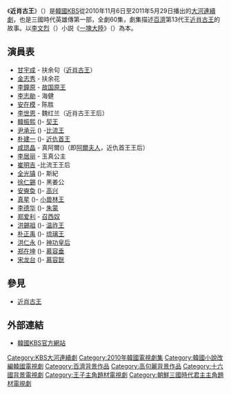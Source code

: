 {{CJK-New-Char|24A12|ver=B}}
{{noteTA
|1=zh-hans:朴; zh-hant:朴;
}}
{{Otheruses|近肖古王|subject=KBS所製作的大河連續劇|other=朝鮮歷史人物}}
{{Infobox Television
| show_name         = 近肖古王
| original_name      = {{lang|ko|근초고왕}}
| image                =  [[File:King_Geunchogo.jpg|250px]]
| caption              = 
| genre                = 
| format               = 
| creator              = 
| developer            = 
| writer               = [[鄭成熙|鄭成熙]]、[[劉菘烈|劉菘烈]]
| director             = [[尹昌範|尹昌範]]、[[金英兆|金英兆]]
| creative_director    = 
| presenter            = 
| starring             = [[甘宇成|甘宇成]]、[[金志秀|金志秀]]
| theme_song           = 
| opentheme            =  
| endtheme             = 
| composer             = 
| country              = {{KOR}}
| language             = [[韓語|韓語]]
| num_episodes         = 60
| location             =
| runtime              = 
| company              = 
| distributor          = 
| channel              = [[韓國放送公社|KBS]]
| first_run            = {{KOR}}
| first_aired          = {{start date|2010|11|6}}
| last_aired           = {{end date|2011|5|29}}
| preceded_by          = 
| followed_by          = 
| related              = 
| website              = http://www.kbs.co.kr/drama/kingbaekje/
}}

《'''近肖古王'''》（{{lang-ko|근초고왕}}）是[[大韓民國|韓國]][[韓國放送公社|KBS]]從2010年11月6日至2011年5月29日播出的[[KBS大河連續劇|大河連續劇]]，也是三國時代英雄傳第一部，全劇60集，劇集描述[[百濟|百濟]]第13代王[[近肖古王|近肖古王]]的故事。以[[李文烈|李文烈]]（{{lang|ko|이문열}}）小説《[[一塊大陸|一塊大陸]]》（{{lang|ko|대륙의 한}}）為本。

== 演員表 ==
* [[甘宇成|甘宇成]] - 扶余句（[[近肖古王|近肖古王]]）
* [[金志秀|金志秀]] - 扶余花
* [[李鐘原|李鐘原]] - [[故国原王|故国原王]]
* [[李志勛|李志勛]] - 海健
* [[安在模|安在模]] - 陈胜
* [[李世恩|李世恩]] - 魏红兰（近肖古王王后）
* [[韓振熙|韓振熙]] ({{lang|ko|한진희}})- [[契王|契王]]
* [[尹承元|尹承元]] ({{lang|ko|윤승원}}) -[[比流王|比流王]]
* [[超新星_(韓國組合)|朴建一]] ({{lang|ko|박건일}})- [[近仇首王|近仇首王]]
* [[咸𤨒晶|咸𤨒晶]] - 真阿爾({{lang|ko|진아이}})（即[[阿爾夫人|阿爾夫人]]，近仇首王王后）
* [[李居丽|李居丽]] - 玉真公主
* [[崔明吉|崔明吉]] -比流王王后
* [[全光镇|全光镇]] ({{lang|ko|전광진}})- 斯紀
* [[徐仁錫|徐仁錫]] ({{lang|ko|서인석}})- 黑姜公
* [[安奭奐|安奭奐]] ({{lang|ko|안석환}})- [[高兴_(百济人物)|高兴]]
* [[真星|真星]] ({{lang|ko|진성}})- [[小兽林王|小兽林王]]
* [[李德华|李德华]] ({{lang|ko|이덕화}})- [[朱蒙|朱蒙]]
* [[郑爱利|郑爱利]] - [[召西奴|召西奴]]
* [[洪錫祖|洪錫祖]] ({{lang|ko|홍석조}})- [[温祚王|温祚王]]
* [[朴正禹|朴正禹]] ({{lang|ko|박정우}})- [[琉璃王|琉璃王]]
* [[洪仁永|洪仁永]] ({{lang|ko|홍인영}})- [[神功皇后|神功皇后]]
* [[郑在坤|郑在坤]] ({{lang|ko|정재곤}})- [[慕容垂|慕容垂]]
* [[宋龙台|宋龙台]] ({{lang|ko|송용태}})- [[慕容皝|慕容皝]]

== 參見 ==
*[[近肖古王|近肖古王]]

== 外部連結 ==
*[http://www.kbs.co.kr/drama/kingbaekje/ 韓國KBS官方網站] {{Wayback|url=http://www.kbs.co.kr/drama/kingbaekje/ |date=20170329101223 }} {{ko icon}}

{{電視節目的變遷
|電視台={{KOR}} [[KBS第1頻道|KBS 1TV]]
|播放檔次=[[KBS大河連續劇|大河劇]]
|節目名稱=近肖古王<br />（2010年11月6日 - 2011年5月29日）
|上一節目=[[自由人李会荣|自由人李会荣]]<br />（2010年8月29日 - 2010年9月12日）
|下一節目=[[广开土太王_(电视剧)|广开土太王]]<br />（2011年6月4日 - 2012年4月29日）
}}

{{電視節目的變遷
|電視台= {{KOR}} [[KBS_World|KBS World 24]]
|播放檔次= 星期二至五 05:00 - 06:05
|上一節目= [[懲毖錄_(電視劇)|懲毖錄]] <br/>（2019年8月6日 - 2019年10月30日）
|節目名稱= 近肖古王<br />（2019年11月5日 - 2020年2月14日）
|下一節目= [[推奴|推奴]] <br/>（2020年2月18日 - 2020年3月27日）
}}

{{KBS大河連續劇}}
{{南韓古裝/年代電視劇}}
{{DEFAULTSORT:Geunchogowang}}
[[Category:KBS大河連續劇|Category:KBS大河連續劇]]
[[Category:2010年韓國電視劇集|Category:2010年韓國電視劇集]]
[[Category:韓國小說改編韓國電視劇|Category:韓國小說改編韓國電視劇]]
[[Category:百濟背景作品|Category:百濟背景作品]]
[[Category:高句麗背景作品|Category:高句麗背景作品]]
[[Category:十六國背景電視劇|Category:十六國背景電視劇]]
[[Category:王子主角題材電視劇|Category:王子主角題材電視劇]]
[[Category:朝鮮三國時代君主主角題材電視劇|Category:朝鮮三國時代君主主角題材電視劇]]